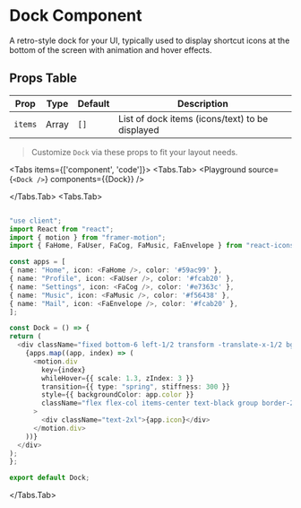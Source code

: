 
# Dock Component

A retro-style dock for your UI, typically used to display shortcut icons at the bottom of the screen with animation and hover effects.

## Props Table

| Prop     | Type    | Default | Description                                      |
|----------|---------|---------|--------------------------------------------------|
| `items`  | Array   | `[]`    | List of dock items (icons/text) to be displayed  |

> Customize `Dock` via these props to fit your layout needs.



<Tabs items={['component', 'code']}>
 <Tabs.Tab>
<Playground
  source={`<Dock />`}
  components={{Dock}}
/>

</Tabs.Tab>
  <Tabs.Tab>
  ```ts
 
"use client";
import React from "react";
import { motion } from "framer-motion";
import { FaHome, FaUser, FaCog, FaMusic, FaEnvelope } from "react-icons/fa";

const apps = [
  { name: "Home", icon: <FaHome />, color: '#59ac99' },
  { name: "Profile", icon: <FaUser />, color: '#fcab20' },
  { name: "Settings", icon: <FaCog />, color: '#e7363c' },
  { name: "Music", icon: <FaMusic />, color: '#f56438' },
  { name: "Mail", icon: <FaEnvelope />, color: '#fcab20' },
];

const Dock = () => {
  return (
    <div className="fixed bottom-6 left-1/2 transform -translate-x-1/2 bg-neutral-800 w-fit p-2 rounded-2xl shadow-[6px_6px_0px_black] border-2 border-black flex gap-4 backdrop-blur-md z-50">
      {apps.map((app, index) => (
        <motion.div
          key={index}
          whileHover={{ scale: 1.3, zIndex: 3 }}
          transition={{ type: "spring", stiffness: 300 }}
          style={{ backgroundColor: app.color }}
          className="flex flex-col items-center text-black group border-2 border-black px-4 py-3 rounded-xl shadow-[4px_4px_0px_black]"
        >
          <div className="text-2xl">{app.icon}</div>
        </motion.div>
      ))}
    </div>
  );
};

export default Dock;
```
  </Tabs.Tab>
  
</Tabs>
